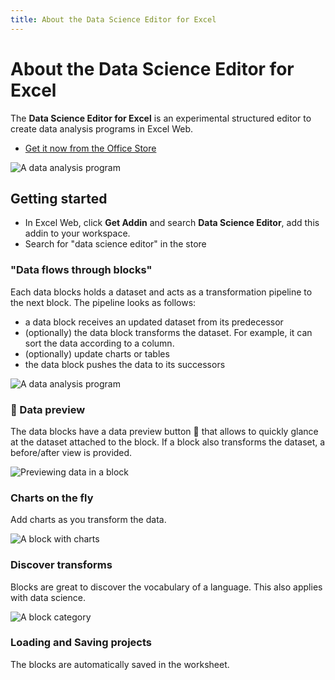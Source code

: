 ```yaml
---
title: About the Data Science Editor for Excel
---
```


# About the Data Science Editor for Excel

The **Data Science Editor for Excel** is an experimental structured editor to create data analysis programs
in Excel Web.

-   [Get it now from the Office Store](https://appsource.microsoft.com/en-us/product/office/WA200005186?tab=Overview)

![A data analysis program](./hero.png)

## Getting started

-   In Excel Web, click **Get Addin** and search **Data Science Editor**, add this addin to your workspace.
-   Search for "data science editor" in the store

### "Data flows through blocks"

Each data blocks holds a dataset and acts as a transformation pipeline to the next block. The pipeline looks as follows:

-   a data block receives an updated dataset from its predecessor
-   (optionally) the data block transforms the dataset. For example, it can sort the data according to a column.
-   (optionally) update charts or tables
-   the data block pushes the data to its successors

![A data analysis program](./story.png)

### 👀 Data preview

The data blocks have a data preview button 👀 that allows to quickly glance at the dataset attached to the block. If a block also transforms the dataset, a before/after view is provided.

![Previewing data in a block](./preview.png)

### Charts on the fly

Add charts as you transform the data.

![A block with charts](./chart.png)

### Discover transforms

Blocks are great to discover the vocabulary of a language. This also applies with data science.

![A block category](./discover.png)

### Loading and Saving projects

The blocks are automatically saved in the worksheet.
